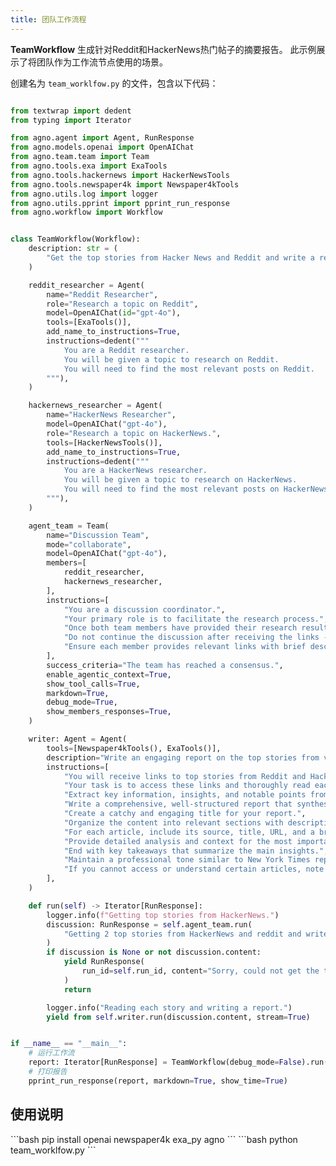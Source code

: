 ```yaml
---
title: 团队工作流程
---
```

**TeamWorkflow** 生成针对Reddit和HackerNews热门帖子的摘要报告。
此示例展示了将团队作为工作流节点使用的场景。

创建名为 `team_worklfow.py` 的文件，包含以下代码：

```python team_worklfow.py

from textwrap import dedent
from typing import Iterator

from agno.agent import Agent, RunResponse
from agno.models.openai import OpenAIChat
from agno.team.team import Team
from agno.tools.exa import ExaTools
from agno.tools.hackernews import HackerNewsTools
from agno.tools.newspaper4k import Newspaper4kTools
from agno.utils.log import logger
from agno.utils.pprint import pprint_run_response
from agno.workflow import Workflow


class TeamWorkflow(Workflow):
    description: str = (
        "Get the top stories from Hacker News and Reddit and write a report on them."
    )

    reddit_researcher = Agent(
        name="Reddit Researcher",
        role="Research a topic on Reddit",
        model=OpenAIChat(id="gpt-4o"),
        tools=[ExaTools()],
        add_name_to_instructions=True,
        instructions=dedent("""
            You are a Reddit researcher.
            You will be given a topic to research on Reddit.
            You will need to find the most relevant posts on Reddit.
        """),
    )

    hackernews_researcher = Agent(
        name="HackerNews Researcher",
        model=OpenAIChat("gpt-4o"),
        role="Research a topic on HackerNews.",
        tools=[HackerNewsTools()],
        add_name_to_instructions=True,
        instructions=dedent("""
            You are a HackerNews researcher.
            You will be given a topic to research on HackerNews.
            You will need to find the most relevant posts on HackerNews.
        """),
    )

    agent_team = Team(
        name="Discussion Team",
        mode="collaborate",
        model=OpenAIChat("gpt-4o"),
        members=[
            reddit_researcher,
            hackernews_researcher,
        ],
        instructions=[
            "You are a discussion coordinator.",
            "Your primary role is to facilitate the research process.",
            "Once both team members have provided their research results with links to top stories from their respective platforms (Reddit and HackerNews), you should stop the discussion.",
            "Do not continue the discussion after receiving the links - your goal is to collect the research results, not to reach a consensus on content.",
            "Ensure each member provides relevant links with brief descriptions before concluding.",
        ],
        success_criteria="The team has reached a consensus.",
        enable_agentic_context=True,
        show_tool_calls=True,
        markdown=True,
        debug_mode=True,
        show_members_responses=True,
    )

    writer: Agent = Agent(
        tools=[Newspaper4kTools(), ExaTools()],
        description="Write an engaging report on the top stories from various sources.",
        instructions=[
            "You will receive links to top stories from Reddit and HackerNews from the agent team.",
            "Your task is to access these links and thoroughly read each article.",
            "Extract key information, insights, and notable points from each source.",
            "Write a comprehensive, well-structured report that synthesizes the information.",
            "Create a catchy and engaging title for your report.",
            "Organize the content into relevant sections with descriptive headings.",
            "For each article, include its source, title, URL, and a brief summary.",
            "Provide detailed analysis and context for the most important stories.",
            "End with key takeaways that summarize the main insights.",
            "Maintain a professional tone similar to New York Times reporting.",
            "If you cannot access or understand certain articles, note this and focus on the ones you can analyze.",
        ],
    )

    def run(self) -> Iterator[RunResponse]:
        logger.info(f"Getting top stories from HackerNews.")
        discussion: RunResponse = self.agent_team.run(
            "Getting 2 top stories from HackerNews and reddit and write a brief report on them"
        )
        if discussion is None or not discussion.content:
            yield RunResponse(
                run_id=self.run_id, content="Sorry, could not get the top stories."
            )
            return

        logger.info("Reading each story and writing a report.")
        yield from self.writer.run(discussion.content, stream=True)


if __name__ == "__main__":
    # 运行工作流
    report: Iterator[RunResponse] = TeamWorkflow(debug_mode=False).run()
    # 打印报告
    pprint_run_response(report, markdown=True, show_time=True)
```

## 使用说明

<Steps>
  <Snippet file="create-venv-step.mdx" />

  <Step title="安装库">
    ```bash
    pip install openai newspaper4k exa_py agno
    ```
  </Step>

  <Step title="运行工作流">
    ```bash
    python team_worklfow.py
    ```
  </Step>

</Steps>